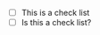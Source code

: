 <!-- render("checklist_manual_changes.Rmd") -->


- [ ] This is a check list
- [ ] Is this a check list?